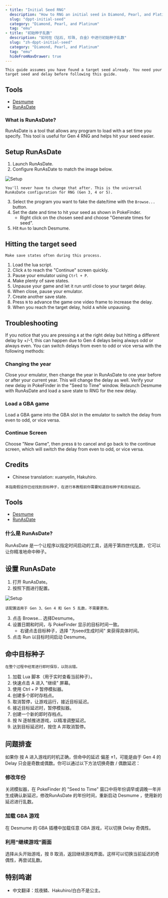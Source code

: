 ```yaml
---
- title: "Initial Seed RNG"
  description: "How to RNG an initial seed in Diamond, Pearl, and Platinum"
  slug: "dppt-initial-seed"
  category: "Diamond, Pearl, and Platinum"
  tag: "emu"
- title: "初始种子乱数"
  description: "如何在《钻石, 珍珠, 白金》中进行初始种子乱数"
  slug: "zh-dppt-initial-seed"
  category: "Diamond, Pearl, and Platinum"
  tag: "emu"
  hideFromNavDrawer: true
---
```


<LanguageButton enSlug="/dppt-initial-seed" zhSlug="/zh-dppt-initial-seed" />

<ShowIf slug="/dppt-initial-seed">

```
This guide assumes you have found a target seed already. You need your target seed and delay before following this guide.
```

## Tools

- [Desmume](/desmume-setup)
- [RunAsDate](https://www.nirsoft.net/utils/run_as_date.html)

### What is RunAsDate?

RunAsDate is a tool that allows any program to load with a set time you specify. This tool is useful for Gen 4 RNG and helps hit your seed easier.

## Setup RunAsDate

1. Launch RunAsDate.
2. Configure RunAsDate to match the image below.

![Setup](/images/Diamond-Pearl-Platinum/Initial-Seed/Setup.png)

```
You'll never have to change that after. This is the universal RunAsDate configuration for RNG (Gen 3, 4 or 5).
```

3. Select the program you want to fake the date/time with the `Browse...` button.
4. Set the date and time to hit your seed as shown in PokeFinder.
   - Right click on the chosen seed and choose "Generate times for seed".
5. Hit `Run` to launch Desmume.

## Hitting the target seed

```
Make save states often during this process.
```

1. Load the lua script.
2. Click `A` to reach the "Continue" screen quickly.
3. Pause your emulator using `Ctrl + P`.
4. Make plenty of save states.
5. Unpause your game and let it run until close to your target delay.
6. When close, pause your emulator.
7. Create another save state.
8. Press `N` to advance the game one video frame to increase the delay.
9. When you reach the target delay, hold `A` while unpausing.

## Troubleshooting

If you notice that you are pressing `A` at the right delay but hitting a different delay by +/-1, this can happen due to Gen 4 delays being always odd or always even. You can switch delays from even to odd or vice versa with the following methods:

### Changing the year

Close your emulator, then change the year in RunAsDate to one year before or after your current year. This will change the delay as well. Verify your new delay in PokeFinder in the "Seed to Time" window. Relaunch Desmume with RunAsDate and load a save state to RNG for the new delay.

### Load a GBA game

Load a GBA game into the GBA slot in the emulator to switch the delay from even to odd, or vice versa.

### Continue Screen

Choose "New Game", then press `B` to cancel and go back to the continue screen, which will switch the delay from even to odd, or vice versa.

## Credits

- Chinese translation: xuanyelin, Hakuhiro.

</ShowIf>

<ShowIf slug="/zh-dppt-initial-seed">

```
本指南假设你已经找到目标种子，在进行本教程前你需要知道目标种子和目标延迟。
```

## Tools

- [Desmume](/desmume-setup)
- [RunAsDate](https://www.nirsoft.net/utils/run_as_date.html)

### 什么是 RunAsDate?

RunAsDate 是一个让程序以指定时间启动的工具，适用于第四世代乱数，它可以让你精准地命中种子。

## 设置 RunAsDate

1. 打开 RunAsDate。
2. 按照下图进行配置。

![Setup](/images/Diamond-Pearl-Platinum/Initial-Seed/Setup.png)

```
该配置适用于 Gen 3、Gen 4 和 Gen 5 乱数，不需要更改。
```

3. 点击 Browse... 选择Desmume。
4. 设置日期和时间，与 PokeFinder 显示的目标时间一致。
   - 右键点击目标种子，选择 "为seed生成时间" 来获得具体时间。
5. 点击 Run 以目标时间启动 Desmume。

## 命中目标种子

```
在整个过程中经常进行即时保存，以防出错。
```

1. 加载 Lua 脚本（用于实时查看当前种子）。
2. 快速点击 A 进入 "继续" 屏幕。
3. 使用 Ctrl + P 暂停模拟器。
4. 创建多个即时存档点。
5. 取消暂停，让游戏运行，接近目标延迟。
6. 接近目标延迟时，暂停模拟器。
7. 创建一个新的即时存档点。
8. 按 N 逐帧推进游戏，以精准调整延迟。
9. 达到目标延迟时，按住 A 并取消暂停。

## 问题排查

如果你 按 A 进入游戏的时机正确，但命中的延迟 偏差 ±1，可能是由于 Gen 4 的 Delay 只会是奇数或偶数。你可以通过以下方法切换奇数 / 偶数延迟：

### 修改年份

关闭模拟器，在 PokeFinder 的 "Seed to Time" 窗口中将年份调早或调晚一年并生成确认新延迟，修改RunAsDate 的年份时间，重新启动 Desmume ，使用新的延迟进行乱数。

### 加载 GBA 游戏

在 Desmume 的 GBA 插槽中加载任意 GBA 游戏，可以切换 Delay 奇偶性。

### 利用“继续游戏”画面

选择从头开始游戏，按 B 取消，返回继续游戏界面。这样可以切换当前延迟的奇偶性，再尝试乱数。

## 特别鸣谢

- 中文翻译：炫夜鳞、Hakuhiro/白白不是公主。

</ShowIf>
